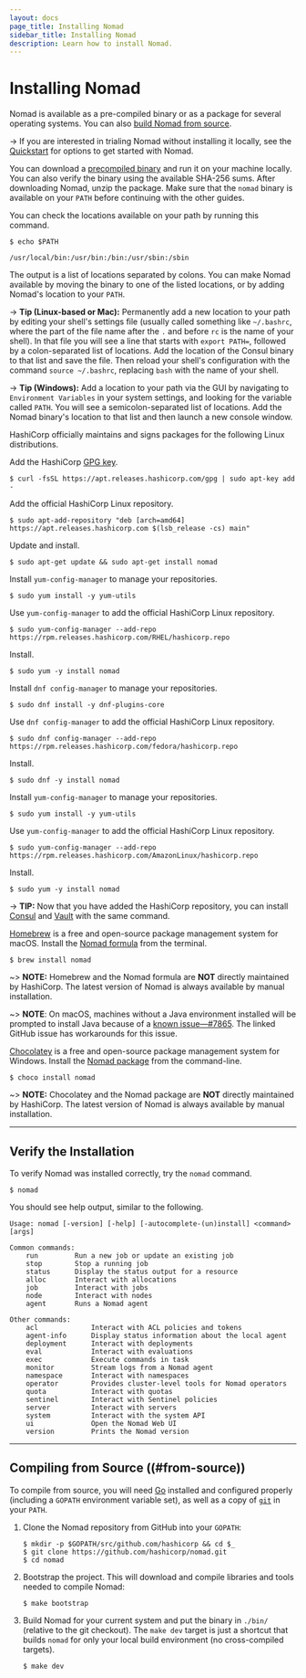 ```yaml
---
layout: docs
page_title: Installing Nomad
sidebar_title: Installing Nomad
description: Learn how to install Nomad.
---
```


# Installing Nomad

Nomad is available as a pre-compiled binary or as a package for several
operating systems. You can also [build Nomad from source](#from-source).

-> If you are interested in trialing Nomad without installing it locally, see the
[Quickstart](/docs/install/quickstart) for options to get started with Nomad.

<Tabs>
<Tab heading="Manual installation">


You can download a [precompiled binary](/downloads) and
run it on your machine locally. You can also verify the binary using the
available SHA-256 sums. After downloading Nomad, unzip the package. Make sure
that the `nomad` binary is available on your `PATH` before continuing with the
other guides.

You can check the locations available on your path by running this command.

```shell-session
$ echo $PATH

/usr/local/bin:/usr/bin:/bin:/usr/sbin:/sbin
```

The output is a list of locations separated by colons. You can make Nomad
available by moving the binary to one of the listed locations, or by adding
Nomad's location to your `PATH`.

-> **Tip (Linux-based or Mac):** Permanently add a new location to your path by
editing your shell's settings file (usually called something like `~/.bashrc`,
where the part of the file name after the `.` and before `rc` is the name of
your shell). In that file you will see a line that starts with `export PATH=`,
followed by a colon-separated list of locations. Add the location of the Consul
binary to that list and save the file. Then reload your shell's configuration
with the command `source ~/.bashrc`, replacing `bash` with the name of your
shell.

-> **Tip (Windows):** Add a location to your path via the GUI by navigating to
`Environment Variables` in your system settings, and looking for the variable
called `PATH`. You will see a semicolon-separated list of locations. Add the
Nomad binary's location to that list and then launch a new console window.

</Tab>
<Tab heading="Linux Packages">


HashiCorp officially maintains and signs packages for the following Linux
distributions.

<Tabs>
<Tab heading="Ubuntu/Debian">


Add the HashiCorp [GPG key][gpg-key].

```shell-session
$ curl -fsSL https://apt.releases.hashicorp.com/gpg | sudo apt-key add -
```

Add the official HashiCorp Linux repository.

```shell-session
$ sudo apt-add-repository "deb [arch=amd64] https://apt.releases.hashicorp.com $(lsb_release -cs) main"
```

Update and install.

```shell-session
$ sudo apt-get update && sudo apt-get install nomad
```

</Tab>
<Tab heading="CentOS/RHEL">


Install `yum-config-manager` to manage your repositories.

```shell-session
$ sudo yum install -y yum-utils
```

Use `yum-config-manager` to add the official HashiCorp Linux repository.

```shell-session
$ sudo yum-config-manager --add-repo https://rpm.releases.hashicorp.com/RHEL/hashicorp.repo
```

Install.

```shell-session
$ sudo yum -y install nomad
```

</Tab>
<Tab heading="Fedora">


Install `dnf config-manager` to manage your repositories.

```shell-session
$ sudo dnf install -y dnf-plugins-core
```

Use `dnf config-manager` to add the official HashiCorp Linux repository.

```shell-session
$ sudo dnf config-manager --add-repo https://rpm.releases.hashicorp.com/fedora/hashicorp.repo
```

Install.

```shell-session
$ sudo dnf -y install nomad
```

</Tab>
<Tab heading="Amazon Linux">


Install `yum-config-manager` to manage your repositories.

```shell-session
$ sudo yum install -y yum-utils
```

Use `yum-config-manager` to add the official HashiCorp Linux repository.

```shell-session
$ sudo yum-config-manager --add-repo https://rpm.releases.hashicorp.com/AmazonLinux/hashicorp.repo
```

Install.

```shell-session
$ sudo yum -y install nomad
```

</Tab>
</Tabs>


-> **TIP:** Now that you have added the HashiCorp repository, you can install
[Consul](https://learn.hashicorp.com/consul) and
[Vault](https://learn.hashicorp.com/vault) with the same command.

</Tab>
<Tab heading="Homebrew (macOS)">


[Homebrew](https://brew.sh) is a free and open-source package management system
for macOS. Install the [Nomad formula](https://formulae.brew.sh/formula/nomad)
from the terminal.

```shell-session
$ brew install nomad
```

~> **NOTE:** Homebrew and the Nomad formula are **NOT** directly maintained by
HashiCorp. The latest version of Nomad is always available by manual
installation.

~> **NOTE**: On macOS, machines without a Java environment installed will be
prompted to install Java because of a [known issue—#7865][gh-7865]. The linked
GitHub issue has workarounds for this issue.

</Tab>
<Tab heading="Chocolatey (Windows)">


[Chocolatey](https://chocolatey.org/) is a free and open-source package
management system for Windows. Install the [Nomad
package](https://chocolatey.org/packages/nomad) from the command-line.

```shell-session
$ choco install nomad
```

~> **NOTE:** Chocolatey and the Nomad package are **NOT** directly maintained
by HashiCorp. The latest version of Nomad is always available by manual
installation.

</Tab>
</Tabs>


---

## Verify the Installation

To verify Nomad was installed correctly, try the `nomad` command.

```shell-session
$ nomad
```

You should see help output, similar to the following.

```plaintext
Usage: nomad [-version] [-help] [-autocomplete-(un)install] <command> [args]

Common commands:
    run         Run a new job or update an existing job
    stop        Stop a running job
    status      Display the status output for a resource
    alloc       Interact with allocations
    job         Interact with jobs
    node        Interact with nodes
    agent       Runs a Nomad agent

Other commands:
    acl             Interact with ACL policies and tokens
    agent-info      Display status information about the local agent
    deployment      Interact with deployments
    eval            Interact with evaluations
    exec            Execute commands in task
    monitor         Stream logs from a Nomad agent
    namespace       Interact with namespaces
    operator        Provides cluster-level tools for Nomad operators
    quota           Interact with quotas
    sentinel        Interact with Sentinel policies
    server          Interact with servers
    system          Interact with the system API
    ui              Open the Nomad Web UI
    version         Prints the Nomad version
```

---

## Compiling from Source ((#from-source))

To compile from source, you will need [Go](https://golang.org) installed and
configured properly (including a `GOPATH` environment variable set), as well
as a copy of [`git`](https://www.git-scm.com/) in your `PATH`.

1. Clone the Nomad repository from GitHub into your `GOPATH`:

   ```shell-session
   $ mkdir -p $GOPATH/src/github.com/hashicorp && cd $_
   $ git clone https://github.com/hashicorp/nomad.git
   $ cd nomad
   ```

1. Bootstrap the project. This will download and compile libraries and tools
   needed to compile Nomad:

   ```shell-session
   $ make bootstrap
   ```

1. Build Nomad for your current system and put the
   binary in `./bin/` (relative to the git checkout). The `make dev` target is
   just a shortcut that builds `nomad` for only your local build environment (no
   cross-compiled targets).

   ```shell-session
   $ make dev
   ```

[consul-dev]: https://learn.hashicorp.com/consul/getting-started/agent#starting-the-agent
[consul-download]: https://www.consul.io/downloads
[destroy]: https://www.vagrantup.com/docs/cli/destroy
[gh-7865]: https://github.com/hashicorp/nomad/issues/7865
[gpg-key]: https://apt.releases.hashicorp.com/gpg 'HashiCorp GPG key'
